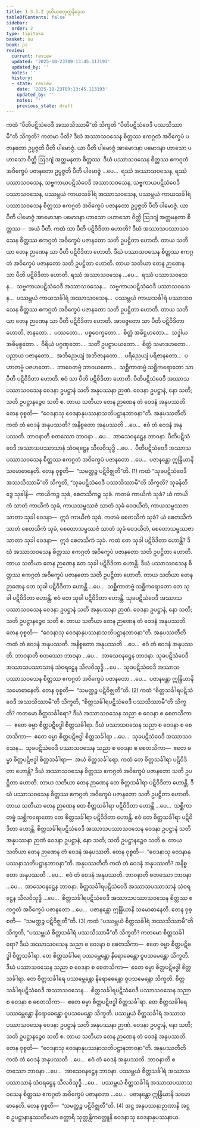 ```yaml
---
title: 1.3.5.2 ဒုတိယစတုက္ကနိဒ္ဒေသ
tableOfContents: false
sidebar:
  order: 2
type: tipitaka
basket: su
book: ps
review:
  current: review
  updated: '2025-10-23T09:13:45.113193'
  updated_by: ''
  notes: ''
  history:
  - state: review
    date: '2025-10-23T09:13:45.113193'
    updated_by: ''
    notes: ''
    previous_state: draft
---
```



<ReviewStatus review={frontmatter.review} showDetails={true} />

<HypothesisAnnotation frontmatter={frontmatter} />

<DynamicBreadcrumb />

<Division number="172" book="ps" e="ch" v="26" p="185">

<Paragraph number="956" book="ps">
ကထံ “ပီတိပဋိသံဝေဒီ အဿသိဿာမီ”တိ သိက္ခတိ “ပီတိပဋိသံဝေဒီ ပဿသိဿာမီ”တိ သိက္ခတိ? ကတမာ ပီတိ? ဒီဃံ အဿာသဝသေန စိတ္တဿ ဧကဂ္ဂတံ အဝိက္ခေပံ ပဇာနတော ဥပ္ပဇ္ဇတိ ပီတိ ပါမောဇ္ဇံ. ယာ ပီတိ ပါမောဇ္ဇံ အာမောဒနာ ပမောဒနာ ဟာသော ပဟာသော ဝိတ္တိ ဩဒဂျံ အတ္တမနတာ စိတ္တဿ. ဒီဃံ ပဿာသဝသေန စိတ္တဿ ဧကဂ္ဂတံ အဝိက္ခေပံ ပဇာနတော ဥပ္ပဇ္ဇတိ ပီတိ ပါမောဇ္ဇံ …ပေ…  ရဿံ အဿာသဝသေန, ရဿံ ပဿာသဝသေန, သဗ္ဗကာယပဋိသံဝေဒီ အဿာသဝသေန, သဗ္ဗကာယပဋိသံဝေဒီ ပဿာသဝသေန, ပဿမ္ဘယံ ကာယသင်္ခါရံ အဿာသဝသေန, ပဿမ္ဘယံ ကာယသင်္ခါရံ ပဿာသဝသေန စိတ္တဿ ဧကဂ္ဂတံ အဝိက္ခေပံ ပဇာနတော ဥပ္ပဇ္ဇတိ ပီတိ ပါမောဇ္ဇံ. ယာ ပီတိ ပါမောဇ္ဇံ အာမောဒနာ ပမောဒနာ ဟာသော ပဟာသော ဝိတ္တိ ဩဒဂျံ အတ္တမနတာ စိတ္တဿ—  အယံ ပီတိ.
</Paragraph>

<Paragraph number="957" book="ps">
ကထံ သာ ပီတိ ပဋိဝိဒိတာ ဟောတိ? ဒီဃံ အဿာသပဿာသဝသေန စိတ္တဿ ဧကဂ္ဂတံ အဝိက္ခေပံ ပဇာနတော သတိ ဥပဋ္ဌိတာ ဟောတိ. တာယ သတိယာ တေန ဉာဏေန သာ ပီတိ ပဋိဝိဒိတာ ဟောတိ. ဒီဃံ ပဿာသဝသေန စိတ္တဿ ဧကဂ္ဂတံ အဝိက္ခေပံ ပဇာနတော သတိ ဥပဋ္ဌိတာ ဟောတိ. တာယ သတိယာ တေန ဉာဏေန သာ ပီတိ ပဋိဝိဒိတာ ဟောတိ. ရဿံ အဿာသဝသေန …ပေ…  ရဿံ ပဿာသဝသေန…  သဗ္ဗကာယပဋိသံဝေဒီ အဿာသဝသေန…  သဗ္ဗကာယပဋိသံဝေဒီ ပဿာသဝသေန…  ပဿမ္ဘယံ ကာယသင်္ခါရံ အဿာသဝသေန…  ပဿမ္ဘယံ ကာယသင်္ခါရံ ပဿာသဝသေန စိတ္တဿ ဧကဂ္ဂတံ အဝိက္ခေပံ ပဇာနတော သတိ ဥပဋ္ဌိတာ ဟောတိ. တာယ သတိယာ တေန ဉာဏေန သာ ပီတိ ပဋိဝိဒိတာ ဟောတိ. အာဝဇ္ဇတော သာ ပီတိ ပဋိဝိဒိတာ ဟောတိ, ဇာနတော…  ပဿတော…  ပစ္စဝေက္ခတော…  စိတ္တံ အဓိဋ္ဌဟတော…  သဒ္ဓါယ အဓိမုစ္စတော…  ဝီရိယံ ပဂ္ဂဏှတော…  သတိံ ဥပဋ္ဌာပယတော…  စိတ္တံ သမာဒဟတော…  ပညာယ ပဇာနတော…  အဘိညေယျံ အဘိဇာနတော…  ပရိညေယျံ ပရိဇာနတော…  ပဟာတဗ္ဗံ ပဇဟတော…  ဘာဝေတဗ္ဗံ ဘာဝယတော…  သစ္ဆိကာတဗ္ဗံ သစ္ဆိကရောတော သာ ပီတိ ပဋိဝိဒိတာ ဟောတိ. ဧဝံ သာ ပီတိ ပဋိဝိဒိတာ ဟောတိ.
</Paragraph>

<Paragraph number="958" book="ps">
ပီတိပဋိသံဝေဒီ အဿာသပဿာသဝသေန ဝေဒနာ ဥပဋ္ဌာနံ သတိ အနုပဿနာ ဉာဏံ. ဝေဒနာ ဥပဋ္ဌာနံ, နော သတိ; သတိ ဥပဋ္ဌာနဉ္စေဝ သတိ စ. တာယ သတိယာ တေန ဉာဏေန တံ ဝေဒနံ အနုပဿတိ. တေန ဝုစ္စတိ—  “ဝေဒနာသု ဝေဒနာနုပဿနာသတိပဋ္ဌာနဘာဝနာ”တိ.
</Paragraph>

<Paragraph number="959" book="ps">
<Emphasis>အနုပဿတီ</Emphasis>တိ ကထံ တံ ဝေဒနံ အနုပဿတိ? အနိစ္စတော အနုပဿတိ …ပေ…  ဧဝံ တံ ဝေဒနံ အနုပဿတိ. <Emphasis>ဘာဝနာ</Emphasis>တိ စတဿော ဘာဝနာ …ပေ…  အာသေဝနဋ္ဌေန ဘာဝနာ. ပီတိပဋိသံဝေဒီ အဿာသပဿာသာနံ သံဝရဋ္ဌေန သီလဝိသုဒ္ဓိ …ပေ…  ပီတိပဋိသံဝေဒီ အဿာသပဿာသဝသေန စိတ္တဿ ဧကဂ္ဂတံ အဝိက္ခေပံ ပဇာနတော …ပေ…  ပဇာနန္တော ဣန္ဒြိယာနိ သမောဓာနေတိ. တေန ဝုစ္စတိ—  “သမတ္ထဉ္စ ပဋိဝိဇ္ဈတီ”တိ. (1)
</Paragraph>

</Division>
<Division number="173" book="ps" e="ch" v="26" p="186">

<Paragraph number="960" book="ps">
ကထံ “သုခပဋိသံဝေဒီ အဿသိဿာမီ”တိ သိက္ခတိ, “သုခပဋိသံဝေဒီ ပဿသိဿာမီ”တိ သိက္ခတိ? <Emphasis>သုခန်</Emphasis>တိ ဒွေ သုခါနိ—  ကာယိကဉ္စ သုခံ, စေတသိကဉ္စ သုခံ. ကတမံ ကာယိကံ သုခံ? ယံ ကာယိကံ သာတံ ကာယိကံ သုခံ, ကာယသမ္ဖဿဇံ သာတံ သုခံ ဝေဒယိတံ, ကာယသမ္ဖဿဇာ သာတာ သုခါ ဝေဒနာ—  ဣဒံ ကာယိကံ သုခံ. ကတမံ စေတသိကံ သုခံ? ယံ စေတသိကံ သာတံ စေတသိကံ သုခံ, စေတောသမ္ဖဿဇံ သာတံ သုခံ ဝေဒယိတံ, စေတောသမ္ဖဿဇာ သာတာ သုခါ ဝေဒနာ—  ဣဒံ စေတသိကံ သုခံ.
</Paragraph>

<Paragraph number="961" book="ps">
ကထံ တေ သုခါ ပဋိဝိဒိတာ ဟောန္တိ? ဒီဃံ အဿာသဝသေန စိတ္တဿ ဧကဂ္ဂတံ အဝိက္ခေပံ ပဇာနတော သတိ ဥပဋ္ဌိတာ ဟောတိ. တာယ သတိယာ တေန ဉာဏေန တေ သုခါ ပဋိဝိဒိတာ ဟောန္တိ. ဒီဃံ ပဿာသဝသေန စိတ္တဿ ဧကဂ္ဂတံ အဝိက္ခေပံ ပဇာနတော သတိ ဥပဋ္ဌိတာ ဟောတိ. တာယ သတိယာ တေန ဉာဏေန တေ သုခါ ပဋိဝိဒိတာ ဟောန္တိ …ပေ…  သစ္ဆိကာတဗ္ဗံ သစ္ဆိကရောတော တေ သုခါ ပဋိဝိဒိတာ ဟောန္တိ. ဧဝံ တေ သုခါ ပဋိဝိဒိတာ ဟောန္တိ. သုခပဋိသံဝေဒီ အဿာသပဿာသဝသေန ဝေဒနာ ဥပဋ္ဌာနံ သတိ အနုပဿနာ ဉာဏံ. ဝေဒနာ ဥပဋ္ဌာနံ, နော သတိ; သတိ ဥပဋ္ဌာနဉ္စေဝ သတိ စ. တာယ သတိယာ တေန ဉာဏေန တံ ဝေဒနံ အနုပဿတိ. တေန ဝုစ္စတိ—  “ဝေဒနာသု ဝေဒနာနုပဿနာသတိပဋ္ဌာနဘာဝနာ”တိ.
</Paragraph>

<Paragraph number="962" book="ps">
<Emphasis>အနုပဿတီ</Emphasis>တိ ကထံ တံ ဝေဒနံ အနုပဿတိ. အနိစ္စတော အနုပဿတိ …ပေ…  ဧဝံ တံ ဝေဒနံ အနုပဿတိ. <Emphasis>ဘာဝနာ</Emphasis>တိ စတဿော ဘာဝနာ …ပေ…  အာသေဝနဋ္ဌေန ဘာဝနာ. သုခပဋိသံဝေဒီ အဿာသပဿာသာနံ သံဝရဋ္ဌေန သီလဝိသုဒ္ဓိ …ပေ…  သုခပဋိသံဝေဒီ အဿာသပဿာသဝသေန စိတ္တဿ ဧကဂ္ဂတံ အဝိက္ခေပံ ပဇာနတော …ပေ…  ပဇာနန္တော ဣန္ဒြိယာနိ သမောဓာနေတိ. တေန ဝုစ္စတိ—  “သမတ္ထဉ္စ ပဋိဝိဇ္ဈတီ”တိ. (2)
</Paragraph>

</Division>
<Division number="174" book="ps" e="ch" v="26" p="187">

<Paragraph number="963" book="ps">
ကထံ “စိတ္တသင်္ခါရပဋိသံဝေဒီ အဿသိဿာမီ”တိ သိက္ခတိ, “စိတ္တသင်္ခါရပဋိသံဝေဒီ ပဿသိဿာမီ”တိ သိက္ခတိ? ကတမော စိတ္တသင်္ခါရော? ဒီဃံ အဿာသဝသေန သညာ စ ဝေဒနာ စ စေတသိကာ—  ဧတေ ဓမ္မာ စိတ္တပဋိဗဒ္ဓါ စိတ္တသင်္ခါရာ. ဒီဃံ ပဿာသဝသေန သညာ စ ဝေဒနာ စ စေတသိကာ—  ဧတေ ဓမ္မာ စိတ္တပဋိဗဒ္ဓါ စိတ္တသင်္ခါရာ …ပေ…  သုခပဋိသံဝေဒီ အဿာသဝသေန…  သုခပဋိသံဝေဒီ ပဿာသဝသေန သညာ စ ဝေဒနာ စ စေတသိကာ—  ဧတေ ဓမ္မာ စိတ္တပဋိဗဒ္ဓါ စိတ္တသင်္ခါရာ—  အယံ စိတ္တသင်္ခါရော.
</Paragraph>

<Paragraph number="964" book="ps">
ကထံ တေ စိတ္တသင်္ခါရာ ပဋိဝိဒိတာ ဟောန္တိ? ဒီဃံ အဿာသဝသေန စိတ္တဿ ဧကဂ္ဂတံ အဝိက္ခေပံ ပဇာနတော သတိ ဥပဋ္ဌိတာ ဟောတိ. တာယ သတိယာ တေန ဉာဏေန တေ စိတ္တသင်္ခါရာ ပဋိဝိဒိတာ ဟောန္တိ. ဒီဃံ ပဿာသဝသေန စိတ္တဿ ဧကဂ္ဂတံ အဝိက္ခေပံ ပဇာနတော သတိ ဥပဋ္ဌိတာ ဟောတိ. တာယ သတိယာ တေန ဉာဏေန တေ စိတ္တသင်္ခါရာ ပဋိဝိဒိတာ ဟောန္တိ …ပေ…  သစ္ဆိကာတဗ္ဗံ သစ္ဆိကရောတော တေ စိတ္တသင်္ခါရာ ပဋိဝိဒိတာ ဟောန္တိ. ဧဝံ တေ စိတ္တသင်္ခါရာ ပဋိဝိဒိတာ ဟောန္တိ. စိတ္တသင်္ခါရပဋိသံဝေဒီ အဿာသပဿာသဝသေန ဝေဒနာ ဥပဋ္ဌာနံ သတိ အနုပဿနာ ဉာဏံ ဝေဒနာ ဥပဋ္ဌာနံ, နော သတိ; သတိ ဥပဋ္ဌာနဉ္စေဝ သတိ စ. တာယ သတိယာ တေန ဉာဏေန တံ ဝေဒနံ အနုပဿတိ. တေန ဝုစ္စတိ—  “ဝေဒနာသု ဝေဒနာနုပဿနာသတိပဋ္ဌာနဘာဝနာ”တိ.
</Paragraph>

<Paragraph number="965" book="ps">
<Emphasis>အနုပဿတီ</Emphasis>တိ ကထံ တံ ဝေဒနံ အနုပဿတိ? အနိစ္စတော အနုပဿတိ …ပေ…  ဧဝံ တံ ဝေဒနံ အနုပဿတိ. <Emphasis>ဘာဝနာ</Emphasis>တိ စတဿော ဘာဝနာ …ပေ…  အာသေဝနဋ္ဌေန ဘာဝနာ. စိတ္တသင်္ခါရပဋိသံဝေဒီ အဿာသပဿာသာနံ သံဝရဋ္ဌေန သီလဝိသုဒ္ဓိ …ပေ…  စိတ္တသင်္ခါရပဋိသံဝေဒီ အဿာသပဿာသဝသေန စိတ္တဿ ဧကဂ္ဂတံ အဝိက္ခေပံ ပဇာနတော …ပေ…  ပဇာနန္တော ဣန္ဒြိယာနိ သမောဓာနေတိ. တေန ဝုစ္စတိ—  “သမတ္ထဉ္စ ပဋိဝိဇ္ဈတီ”တိ. (3)
</Paragraph>

</Division>
<Division number="175" book="ps" e="ch" v="26" p="188">

<Paragraph number="966" book="ps">
ကထံ “ပဿမ္ဘယံ စိတ္တသင်္ခါရံ အဿသိဿာမီ”တိ သိက္ခတိ, “ပဿမ္ဘယံ စိတ္တသင်္ခါရံ ပဿသိဿာမီ”တိ သိက္ခတိ? ကတမော စိတ္တသင်္ခါရော? ဒီဃံ အဿာသဝသေန သညာ စ ဝေဒနာ စ စေတသိကာ—  ဧတေ ဓမ္မာ စိတ္တပဋိဗဒ္ဓါ စိတ္တသင်္ခါရာ. တေ စိတ္တသင်္ခါရေ ပဿမ္ဘေန္တော နိရောဓေန္တော ဝူပသမေန္တော သိက္ခတိ. ဒီဃံ ပဿာသဝသေန သညာ စ ဝေဒနာ စ စေတသိကာ—  ဧတေ ဓမ္မာ စိတ္တပဋိဗဒ္ဓါ စိတ္တသင်္ခါရာ. တေ စိတ္တသင်္ခါရေ ပဿမ္ဘေန္တော နိရောဓေန္တော ဝူပသမေန္တော သိက္ခတိ. စိတ္တသင်္ခါရပဋိသံဝေဒီ အဿာသဝသေန…  စိတ္တသင်္ခါရပဋိသံဝေဒီ ပဿာသဝသေန သညာ စ ဝေဒနာ စ စေတသိကာ—  ဧတေ ဓမ္မာ စိတ္တပဋိဗဒ္ဓါ စိတ္တသင်္ခါရာ. တေ စိတ္တသင်္ခါရေ ပဿမ္ဘေန္တော နိရောဓေန္တော ဝူပသမေန္တော သိက္ခတိ. ပဿမ္ဘယံ စိတ္တသင်္ခါရံ အဿာသပဿာသဝသေန ဝေဒနာ ဥပဋ္ဌာနံ သတိ အနုပဿနာ ဉာဏံ. ဝေဒနာ ဥပဋ္ဌာနံ, နော သတိ; သတိ ဥပဋ္ဌာနဉ္စေဝ သတိ စ. တာယ သတိယာ တေန ဉာဏေန တံ ဝေဒနံ အနုပဿတိ. တေန ဝုစ္စတိ—  “ဝေဒနာသု ဝေဒနာနုပဿနာသတိပဋ္ဌာနဘာဝနာ”တိ.
</Paragraph>

<Paragraph number="967" book="ps">
<Emphasis>အနုပဿတီ</Emphasis>တိ ကထံ တံ ဝေဒနံ အနုပဿတိ …ပေ…  ဧဝံ တံ ဝေဒနံ အနုပဿတိ. <Emphasis>ဘာဝနာ</Emphasis>တိ စတဿော ဘာဝနာ …ပေ…  အာသေဝနဋ္ဌေန ဘာဝနာ. ပဿမ္ဘယံ စိတ္တသင်္ခါရံ အဿာသပဿာသာနံ သံဝရဋ္ဌေန သီလဝိသုဒ္ဓိ …ပေ…  ပဿမ္ဘယံ စိတ္တသင်္ခါရံ အဿာသပဿာသဝသေန စိတ္တဿ ဧကဂ္ဂတံ အဝိက္ခေပံ ပဇာနတော …ပေ…  ပဇာနန္တော ဣန္ဒြိယာနိ သမောဓာနေတိ. တေန ဝုစ္စတိ—  “သမတ္ထဉ္စ ပဋိဝိဇ္ဈတီ”တိ. (4)
</Paragraph>

<Paragraph number="968" book="ps">
အဋ္ဌ အနုပဿနာဉာဏာနိ အဋ္ဌ စ ဥပဋ္ဌာနာနုဿတိယော စတ္တာရိ သုတ္တန္တိကဝတ္ထူနိ ဝေဒနာသု ဝေဒနာနုပဿနာယ.
</Paragraph>
</Division>